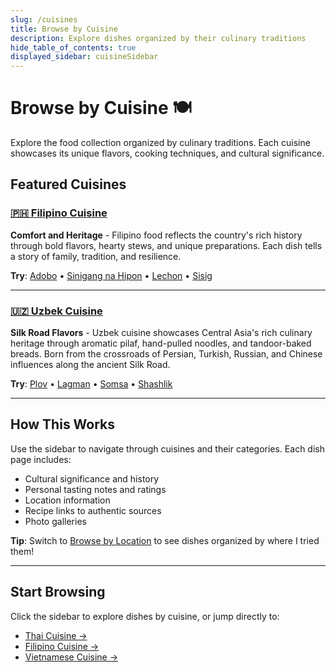 ```yaml
---
slug: /cuisines
title: Browse by Cuisine
description: Explore dishes organized by their culinary traditions
hide_table_of_contents: true
displayed_sidebar: cuisineSidebar
---
```


# Browse by Cuisine 🍽️

Explore the food collection organized by culinary traditions. Each cuisine showcases its unique flavors, cooking techniques, and cultural significance.

## Featured Cuisines

### [🇵🇭 Filipino Cuisine](/cuisines/filipino)

**Comfort and Heritage** - Filipino food reflects the country's rich history through bold flavors, hearty stews, and unique preparations. Each dish tells a story of family, tradition, and resilience.

**Try**: [Adobo](/food/adobo) • [Sinigang na Hipon](/food/sinigang-na-hipon) • [Lechon](/food/lechon) • [Sisig](/food/sisig)

---

### [🇺🇿 Uzbek Cuisine](/cuisines/uzbek)

**Silk Road Flavors** - Uzbek cuisine showcases Central Asia's rich culinary heritage through aromatic pilaf, hand-pulled noodles, and tandoor-baked breads. Born from the crossroads of Persian, Turkish, Russian, and Chinese influences along the ancient Silk Road.

**Try**: [Plov](/food/plov) • [Lagman](/food/lagman) • [Somsa](/food/somsa) • [Shashlik](/food/shashlik)

---

## How This Works

Use the sidebar to navigate through cuisines and their categories. Each dish page includes:

- Cultural significance and history
- Personal tasting notes and ratings
- Location information
- Recipe links to authentic sources
- Photo galleries

**Tip**: Switch to [Browse by Location](/locations) to see dishes organized by where I tried them!

---

## Start Browsing

Click the sidebar to explore dishes by cuisine, or jump directly to:

- [Thai Cuisine →](/cuisines/pad-thai)
- [Filipino Cuisine →](/cuisines/adobo)
- [Vietnamese Cuisine →](/cuisines/pho-bo)
